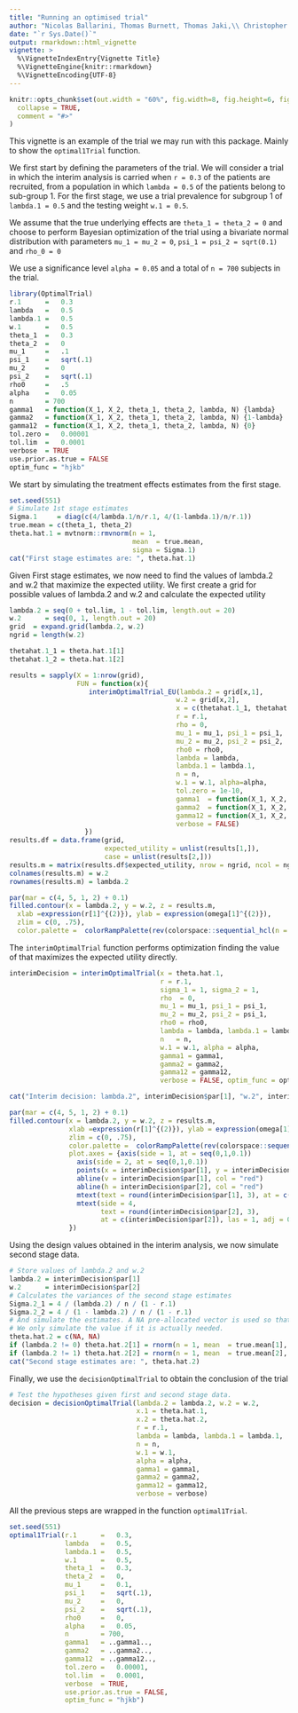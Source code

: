 ```yaml
---
title: "Running an optimised trial"
author: "Nicolas Ballarini, Thomas Burnett, Thomas Jaki,\\ Christopher Jennison, Franz Koenig, Martin Posch"
date: "`r Sys.Date()`"
output: rmarkdown::html_vignette
vignette: >
  %\VignetteIndexEntry{Vignette Title}
  %\VignetteEngine{knitr::rmarkdown}
  %\VignetteEncoding{UTF-8}
---
```


```r
knitr::opts_chunk$set(out.width = "60%", fig.width=8, fig.height=6, fig.pos = "center",
  collapse = TRUE,
  comment = "#>"
)
```

This vignette is an example of the trial we may run with this package. Mainly to show the `optimal1Trial` function.

We first start by defining the parameters of the trial. We will consider a trial in which the interim analysis is carried when ` r = 0.3` of the patients are recruited, from a population in which `lambda = 0.5` of the patients belong to sub-group 1. 
For the first stage, we use a trial prevalence for subgroup 1 of `lambda.1 = 0.5` and the testing weight `w.1 = 0.5`.

We assume that the true underlying effects are `theta_1 = theta_2 = 0` and choose to perform Bayesian optimization of the trial using a bivariate normal distribution with parameters `mu_1 = mu_2 = 0`, `psi_1 = psi_2 = sqrt(0.1)` and `rho_0 = 0`

We use a significance level `alpha = 0.05` and a total of `n = 700` subjects in the trial.



```r
library(OptimalTrial)
r.1      =   0.3
lambda   =   0.5
lambda.1 =   0.5
w.1      =   0.5
theta_1  =   0.3
theta_2  =   0
mu_1     =   .1
psi_1    =   sqrt(.1)
mu_2     =   0
psi_2    =   sqrt(.1)
rho0     =   .5
alpha    =   0.05
n        = 700
gamma1   = function(X_1, X_2, theta_1, theta_2, lambda, N) {lambda}
gamma2   = function(X_1, X_2, theta_1, theta_2, lambda, N) {1-lambda}
gamma12  = function(X_1, X_2, theta_1, theta_2, lambda, N) {0}
tol.zero =   0.00001
tol.lim  =   0.0001
verbose  = TRUE
use.prior.as.true = FALSE
optim_func = "hjkb"
```


We start by simulating the treatment effects estimates from the first stage.

```r
set.seed(551)
# Simulate 1st stage estimates
Sigma.1     = diag(c(4/lambda.1/n/r.1, 4/(1-lambda.1)/n/r.1))
true.mean = c(theta_1, theta_2)
theta.hat.1 = mvtnorm::rmvnorm(n = 1,
                               mean  = true.mean,
                               sigma = Sigma.1)
cat("First stage estimates are: ", theta.hat.1)
```

Given First stage estimates, we now need to find the values of lambda.2 and w.2 that maximize the expected utility. We first create a grid for possible values of lambda.2 and w.2 and calculate the expected utility


```r
lambda.2 = seq(0 + tol.lim, 1 - tol.lim, length.out = 20)
w.2      = seq(0, 1, length.out = 20)
grid  = expand.grid(lambda.2, w.2)
ngrid = length(w.2)

thetahat.1_1 = theta.hat.1[1]
thetahat.1_2 = theta.hat.1[2] 

results = sapply(X = 1:nrow(grid),
                 FUN = function(x){
                    interimOptimalTrial_EU(lambda.2 = grid[x,1],
                                          w.2 = grid[x,2],
                                          x = c(thetahat.1_1, thetahat.1_2),
                                          r = r.1,
                                          rho = 0,
                                          mu_1 = mu_1, psi_1 = psi_1,
                                          mu_2 = mu_2, psi_2 = psi_2,
                                          rho0 = rho0,
                                          lambda = lambda,
                                          lambda.1 = lambda.1,
                                          n = n,
                                          w.1 = w.1, alpha=alpha,
                                          tol.zero = 1e-10,
                                          gamma1  = function(X_1, X_2, theta_1, theta_2, lambda, N) {lambda}, 
                                          gamma2  = function(X_1, X_2, theta_1, theta_2, lambda, N) {1-lambda},  
                                          gamma12 = function(X_1, X_2, theta_1, theta_2, lambda, N) {0}, 
                                          verbose = FALSE)
                   })
results.df = data.frame(grid,
                        expected_utility = unlist(results[1,]),
                        case = unlist(results[2,]))
results.m = matrix(results.df$expected_utility, nrow = ngrid, ncol = ngrid)
colnames(results.m) = w.2
rownames(results.m) = lambda.2

par(mar = c(4, 5, 1, 2) + 0.1)
filled.contour(x = lambda.2, y = w.2, z = results.m,
  xlab =expression(r[1]^{(2)}), ylab = expression(omega[1]^{(2)}),
  zlim = c(0, .75),
  color.palette =  colorRampPalette(rev(colorspace::sequential_hcl(n = 4, power = 2))))
```

The `interimOptimalTrial` function performs optimization finding the value of that maximizes the expected utility directly.


```r
interimDecision = interimOptimalTrial(x = theta.hat.1,
                                      r = r.1,
                                      sigma_1 = 1, sigma_2 = 1,
                                      rho  = 0,
                                      mu_1 = mu_1, psi_1 = psi_1,
                                      mu_2 = mu_2, psi_2 = psi_1,
                                      rho0 = rho0,
                                      lambda = lambda, lambda.1 = lambda.1,
                                      n   = n,
                                      w.1 = w.1, alpha = alpha,
                                      gamma1 = gamma1,
                                      gamma2 = gamma2,
                                      gamma12 = gamma12,
                                      verbose = FALSE, optim_func = optim_func)

cat("Interim decision: lambda.2", interimDecision$par[1], "w.2", interimDecision$par[2])

par(mar = c(4, 5, 1, 2) + 0.1)
filled.contour(x = lambda.2, y = w.2, z = results.m,
               xlab =expression(r[1]^{(2)}), ylab = expression(omega[1]^{(2)}),
               zlim = c(0, .75),
               color.palette =  colorRampPalette(rev(colorspace::sequential_hcl(n = 4, power = 2))),
               plot.axes = {axis(side = 1, at = seq(0,1,0.1))
                 axis(side = 2, at = seq(0,1,0.1))
                 points(x = interimDecision$par[1], y = interimDecision$par[2], col = "red", pch = 19)
                 abline(v = interimDecision$par[1], col = "red")
                 abline(h = interimDecision$par[2], col = "red")
                 mtext(text = round(interimDecision$par[1], 3), at = c(interimDecision$par[1]), adj = 0, col = "red")
                 mtext(side = 4,
                       text = round(interimDecision$par[2], 3),
                       at = c(interimDecision$par[2]), las = 1, adj = 0, col = "red")
               })
```

Using the design values obtained in the interim analysis, we now simulate second stage data.

```r
# Store values of lambda.2 and w.2
lambda.2 = interimDecision$par[1]
w.2      = interimDecision$par[2]
# Calculates the variances of the second stage estimates
Sigma.2_1 = 4 / (lambda.2) / n / (1 - r.1)
Sigma.2_2 = 4 / (1 - lambda.2) / n / (1 - r.1)
# And simulate the estimates. A NA pre-allocated vector is used so that
# We only simulate the value if it is actually needed.
theta.hat.2 = c(NA, NA)
if (lambda.2 != 0) theta.hat.2[1] = rnorm(n = 1, mean  = true.mean[1], sd = sqrt(Sigma.2_1))
if (lambda.2 != 1) theta.hat.2[2] = rnorm(n = 1, mean  = true.mean[2], sd = sqrt(Sigma.2_2))
cat("Second stage estimates are: ", theta.hat.2)
```

Finally, we use the `decisionOptimalTrial` to obtain the conclusion of the trial

```r
# Test the hypotheses given first and second stage data.
decision = decisionOptimalTrial(lambda.2 = lambda.2, w.2 = w.2,
                                x.1 = theta.hat.1,
                                x.2 = theta.hat.2,
                                r = r.1,
                                lambda = lambda, lambda.1 = lambda.1,
                                n = n,
                                w.1 = w.1,
                                alpha = alpha,
                                gamma1 = gamma1,
                                gamma2 = gamma2,
                                gamma12 = gamma12,
                                verbose = verbose)
```

All the previous steps are wrapped in the function `optimal1Trial`. 

```r
set.seed(551)
optimal1Trial(r.1      =   0.3,
              lambda   =   0.5,
              lambda.1 =   0.5,
              w.1      =   0.5,
              theta_1  =   0.3,
              theta_2  =   0,
              mu_1     =   0.1,
              psi_1    =   sqrt(.1),
              mu_2     =   0,
              psi_2    =   sqrt(.1),
              rho0     =   0,
              alpha    =   0.05,
              n        = 700,
              gamma1   = ..gamma1..,
              gamma2   = ..gamma2..,
              gamma12  = ..gamma12..,
              tol.zero =   0.00001,
              tol.lim  =   0.0001,
              verbose  = TRUE,
              use.prior.as.true = FALSE,
              optim_func = "hjkb")
```
